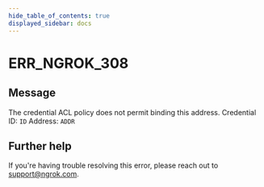 ```yaml
---
hide_table_of_contents: true
displayed_sidebar: docs
---
```



# ERR_NGROK_308

## Message

The credential ACL policy does not permit binding this address.
Credential ID: `ID`
Address: `ADDR`

<ErrorDetails error="err_ngrok_308" />

## Further help

If you're having trouble resolving this error, please reach out to [support@ngrok.com](mailto:support@ngrok.com?subject=Help%20with%20ERR_NGROK_308).
